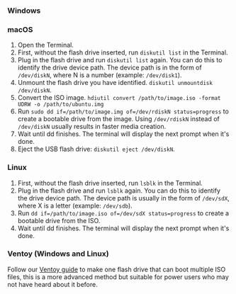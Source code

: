 ### Windows


<Rufus />

### macOS

1. Open the Terminal.
2. First, without the flash drive inserted, run `diskutil list` in the Terminal.
3. Plug in the flash drive and run `diskutil list` again. You can do this to identify the drive device path. The device path is in the form of `/dev/diskN`, where N is a number (example: `/dev/disk1`).
4. Unmount the flash drive you have identified. `diskutil unmountdisk /dev/diskN`.
5. Convert the ISO image. `hdiutil convert /path/to/image.iso -format UDRW -o /path/to/ubuntu.img`
6. Run `sudo dd if=/path/to/image.img of=/dev/rdiskN status=progress` to create a bootable drive from the image. Using `/dev/rdiskN` instead of `/dev/diskN` usually results in faster media creation.
7. Wait until dd finishes. The terminal will display the next prompt when it's done.
8. Eject the USB flash drive: `diskutil eject /dev/diskN`.

### Linux

1. First, without the flash drive inserted, run `lsblk` in the Terminal.
2. Plug in the flash drive and run `lsblk` again. You can do this to identify the drive device path. The device path is usually in the form of `/dev/sdX`, where X is a letter (example: `/dev/sdb`).
4. Run `dd if=/path/to/image.iso of=/dev/sdX status=progress` to create a bootable drive from the ISO.
5. Wait until dd finishes. The terminal will display the next prompt when it's done.

### Ventoy (Windows and Linux)

Follow our [Ventoy guide](/docs/guides/ventoy) to make one flash drive that can boot multiple ISO files, this is a more advanced method but suitable for power users who may not have heard about it before.
